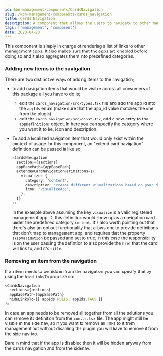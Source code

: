 ```yaml
---
id: kbn-management/components/CardsNavigation
slug: /kbn-management/components/cards_navigation
title: Cards Navigation
description: A component that allows the users to navigate to other management apps
tags: ['management', 'component']
date: 2023-04-23
---
```


This component is simply in charge of rendering a list of links to other management apps. It also
makes sure that the apps are enabled before doing so and it also aggregates them into predefined
categories.

### Adding new items to the navigation

There are two distinctive ways of adding items to the navigation;

- to add navigation items that would be visible across all consumers of this package all you have to do is;

  * edit the `cards_navigation/src/types.tsx` file and add the app id into the `appIds` enum (make sure that the app_id value matches the one from the plugin)
  * edit the `cards_navigation/src/const.tsx`, add a new entry to the `appDefinitions` object. In here you can specify the category where you want it to be, icon and description.

- To add a localized navigation item that would only exist within the context of usage for this component, an "extend card navigation" definition can be passed in like so; 

  ```typescript
  <CardsNavigation
    sections={sections}
    appBasePath={appBasePath}
    extendedCardNavigationDefinitions={{
      visualize: {
        category: 'content',
        description: 'create different visualizations based on your data.'
        icon: 'visualizeApp',
      },
    }}
  />
  ```

  In the example above assuming the key `visualize` is a valid registered management app ID, this definition would show up as a navigation card under the predefined category `content`. It's also worth pointing out that there's also 
  an opt out functionality that allows one to provide definitions that don't map to management app, and requires that the property `skipValidation` be passed and set to true, in this case the responsibility is on the 
  user passing the defintion to also provide the `href` that the card will link to, and it's `title`.

### Removing an item from the navigation

If an item needs to be hidden from the navigation you can specify that by using the `hideLinksTo` prop like so:

```typescript
<CardsNavigation
  sections={sections}
  appBasePath={appBasePath}
  hideLinksTo={[ appIds.RULES, appIds.TAGS ]}
/>

```

In case an app needs to be removed all together from all the solutions you can remove its
definition from the `consts.tsx` file. The app might still be visible in the side nav, so if you
want to remove all links to it from management but without disabling the plugin you will have
to remove it from the side nav too.

Bare in mind that if the app is disabled then it will be hidden anyway from the cards navigation
and from the sidenav.